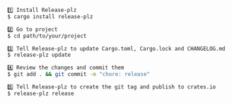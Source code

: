 ```sh
1️⃣ Install Release-plz
$ cargo install release-plz

2️⃣ Go to project
$ cd path/to/your/project

3️⃣ Tell Release-plz to update Cargo.toml, Cargo.lock and CHANGELOG.md
$ release-plz update

4️⃣ Review the changes and commit them
$ git add . && git commit -m "chore: release"

5️⃣ Tell Release-plz to create the git tag and publish to crates.io
$ release-plz release
```
